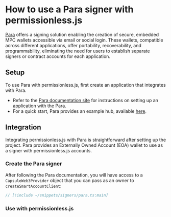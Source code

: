 
<VersionWarning version="0.2" />


# How to use a Para signer with permissionless.js

[Para](https://www.getpara.com/) offers a signing solution enabling the creation of secure, embedded MPC wallets accessible via email or social login. These wallets, compatible across different applications, offer portability, recoverability, and programmability, eliminating the need for users to establish separate signers or contract accounts for each application.

## Setup

To use Para with permissionless.js, first create an application that integrates with Para.

- Refer to the [Para documentation site](https://docs.getpara.com/welcome) for instructions on setting up an application with the Para.
- For a quick start, Para provides an example hub, available [here](https://docs.getpara.com/getting-started/examples).

## Integration

Integrating permissionless.js with Para is straightforward after setting up the project. Para provides an Externally Owned Account (EOA) wallet to use as a signer with permissionless.js accounts.

### Create the Para signer
After following the Para documentation, you will have access to a `CapsuleWeb3Provider` object that you can pass as an owner to `createSmartAccountClient`:

```typescript
// [!include ~/snippets/signers/para.ts:main]
```

### Use with permissionless.js

<SmartAccounts />
